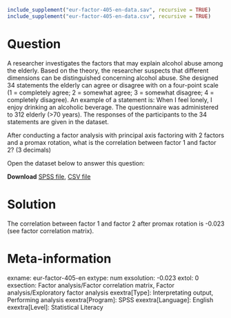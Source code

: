 ```{r, echo = FALSE, results = "hide"}
include_supplement("eur-factor-405-en-data.sav", recursive = TRUE)
include_supplement("eur-factor-405-en-data.csv", recursive = TRUE)
```

Question
========
A researcher investigates the factors that may explain alcohol abuse among the elderly. Based on the theory, the researcher suspects that different dimensions can be distinguished concerning alcohol abuse. She designed 34 statements the elderly can agree or disagree with on a four-point scale (1 = completely agree; 2 = somewhat agree; 3 = somewhat disagree; 4 = completely disagree). An example of a statement is: When I feel lonely, I enjoy drinking an alcoholic beverage. The questionnaire was administered to 312 elderly (>70 years). The responses of the participants to the 34 statements are given in the dataset.

After conducting a factor analysis with principal axis factoring with 2 factors and a promax rotation, what is the correlation between factor 1 and factor 2? (3 decimals)

Open the dataset below to answer this question:

**Download** [SPSS file](eur-factor-405-en-data.sav), [CSV file](eur-factor-405-en-data.csv)


Solution
========
The correlation between factor 1 and factor 2 after promax rotation is -0.023 (see factor correlation matrix).


Meta-information
================
exname: eur-factor-405-en
extype: num
exsolution: -0.023
extol: 0
exsection: Factor analysis/Factor correlation matrix, Factor analysis/Exploratory factor analysis
exextra[Type]: Interpretating output, Performing analysis
exextra[Program]: SPSS
exextra[Language]: English
exextra[Level]: Statistical Literacy